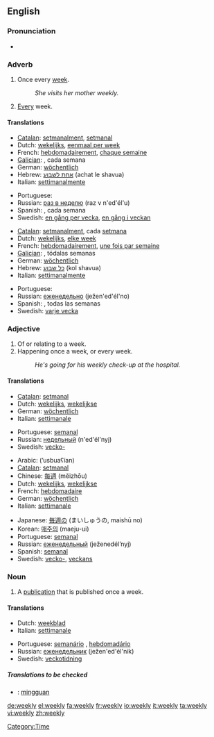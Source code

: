 ==English==

===Pronunciation===
*{{audio|en-us-weekly.ogg|Audio (US)}}

===Adverb===
{{en-adv|-}}

# Once every [[week]].
#:''She visits her mother weekly.''
# [[Every]] week.

====Translations====

{{trans-top|once every week}}
*[[Catalan]]: [[setmanalment]], [[setmanal]]
*Dutch: [[wekelijks]], [[eenmaal per week]]
*French: [[hebdomadairement]], [[chaque semaine]]
*[[Galician]]: {{t|gl|semanalmente}}, cada semana
*German: [[wöchentlich]]
*Hebrew: [[אחת לשבוע]] (achat le shavua)
*Italian: [[settimanalmente]]
{{trans-mid}}
*Portuguese: {{t|pt|semanalmente}}
*Russian: [[раз в неделю]] (raz v n'ed'él'u)
*Spanish: {{t|es|semanalmente}}, cada semana
*Swedish: [[en gång per vecka]], [[en gång i veckan]]

{{trans-bottom}}

{{trans-top|every week}}
*[[Catalan]]: [[setmanalment]], cada [[setmana]]
*Dutch: [[wekelijks]], [[elke week]]
*French: [[hebdomadairement]], [[une fois par semaine]]
*[[Galician]]: {{t|gl|semanalmente}}, tódalas semanas
*German: [[wöchentlich]]
*Hebrew: [[כל שבוע]]  (kol shavua)
*Italian: [[settimanalmente]]
{{trans-mid}}
*Portuguese: {{t|pt|semanalmente}}
*Russian: [[еженедельно]] (ježen'ed'él'no)
*Spanish: {{t|es|semanalmente}}, todas las semanas
*Swedish: [[varje vecka]]
{{trans-bottom}}

===Adjective===
{{en-adj|-}}

# Of or relating to a week.
# Happening once a week, or every week.
#:''He's going for his weekly check-up at the hospital.''

====Translations====

{{trans-top|of or relating to a week}}
*[[Catalan]]: [[setmanal]]
*Dutch: [[wekelijks]], [[wekelijkse]]
*German: [[wöchentlich]]
*Italian: [[settimanale]]
{{trans-mid}}
*Portuguese: [[semanal]]
*Russian: [[недельный]] (n'ed'él'nyj)
*Swedish: [[vecko-]]
{{trans-bottom}}

{{trans-top|happening once a week or every week}}
*Arabic: {{ARchar|[[اسبوعيا|أسبوعيًا]]}} (’usbuaʕían)
*[[Catalan]]: [[setmanal]]
*Chinese: [[每週]] (měizhōu)
*Dutch: [[wekelijks]], [[wekelijkse]]
*French: [[hebdomadaire]]
*German: [[wöchentlich]]
*Italian: [[settimanale]]
{{trans-mid}}
*Japanese: [[毎週]]の (まいしゅうの, maishū no)
*Korean: [[매주|매주의]] (maeju-ui)
*Portuguese: [[semanal]]
*Russian: [[еженедельный]] (ježenedél’nyj)
*Spanish: [[semanal]]
*Swedish: [[vecko-]], [[veckans]]
{{trans-bottom}}

===Noun===
{{en-noun|weekl|ies}}

# A [[publication]] that is published once a week.

====Translations====
{{top}}
*Dutch: [[weekblad]] {{n}}
*Italian: [[settimanale]] {{m}}
{{mid}}
*Portuguese: [[semanário]] {{m}}, [[hebdomadário]] {{m}}
*Russian: [[еженедельник]] (ježen'ed'él'nik) {{m}}
*Swedish: [[veckotidning]] {{c}}
{{bottom}}

=====Translations to be checked=====
<!--Remove this section once all of the translations below have been moved into the tables above.-->
{{checktrans}}
*{{ttbc|Indonesian}}: [[minggu|mingguan]]

[[Category:Time]]

[[de:weekly]]
[[el:weekly]]
[[fa:weekly]]
[[fr:weekly]]
[[io:weekly]]
[[it:weekly]]
[[ta:weekly]]
[[vi:weekly]]
[[zh:weekly]]